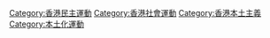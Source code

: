 {{Catmore|香港本土化運動}}

[[Category:香港民主運動|Category:香港民主運動]]
[[Category:香港社會運動|Category:香港社會運動]]
[[Category:香港本土主義|Category:香港本土主義]]
[[Category:本土化運動|Category:本土化運動]]